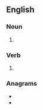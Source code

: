 {{also|re-echos}}

==English==

===Noun===
{{head|en|noun plural form}}

# {{plural of|reecho|lang=en}}

===Verb===
{{head|en|verb form}}

# {{en-third-person singular of|reecho}}

===Anagrams===
* {{l|en|coheres}}
* {{l|en|echoers}}